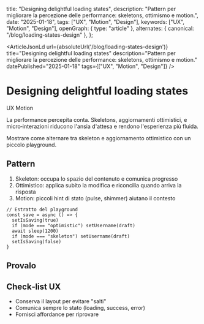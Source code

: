  title: "Designing delightful loading states",
  description: "Pattern per migliorare la percezione delle performance: skeletons, ottimismo e motion.",
  date: "2025-01-18",
  tags: ["UX", "Motion", "Design"],
  keywords: ["UX", "Motion", "Design"],
  openGraph: { type: "article" },
  alternates: { canonical: "/blog/loading-states-design" },
};


<ArticleJsonLd
  url={absoluteUrl('/blog/loading-states-design')}
  title="Designing delightful loading states"
  description="Pattern per migliorare la percezione delle performance: skeletons, ottimismo e motion."
  datePublished="2025-01-18"
  tags={["UX", "Motion", "Design"]}
/> 


# Designing delightful loading states

<Badge variant="secondary">UX</Badge> <Badge>Motion</Badge>

La performance percepita conta. Skeletons, aggiornamenti ottimistici, e micro‑interazioni riducono l'ansia d'attesa e rendono l'esperienza più fluida.

<Callout variant="success" title="Obiettivo">
  Mostrare come alternare tra skeleton e aggiornamento ottimistico con un piccolo playground.
</Callout>

## Pattern

1. Skeleton: occupa lo spazio del contenuto e comunica progresso
2. Ottimistico: applica subito la modifica e riconcilia quando arriva la risposta
3. Motion: piccoli hint di stato (pulse, shimmer) aiutano il contesto

```tsx
// Estratto del playground
const save = async () => {
  setIsSaving(true)
  if (mode === "optimistic") setUsername(draft)
  await sleep(1200)
  if (mode === "skeleton") setUsername(draft)
  setIsSaving(false)
}
```

## Provalo

<LoadingPlayground />

## Check‑list UX

- Conserva il layout per evitare "salti"
- Comunica sempre lo stato (loading, success, error)
- Fornisci affordance per riprovare


